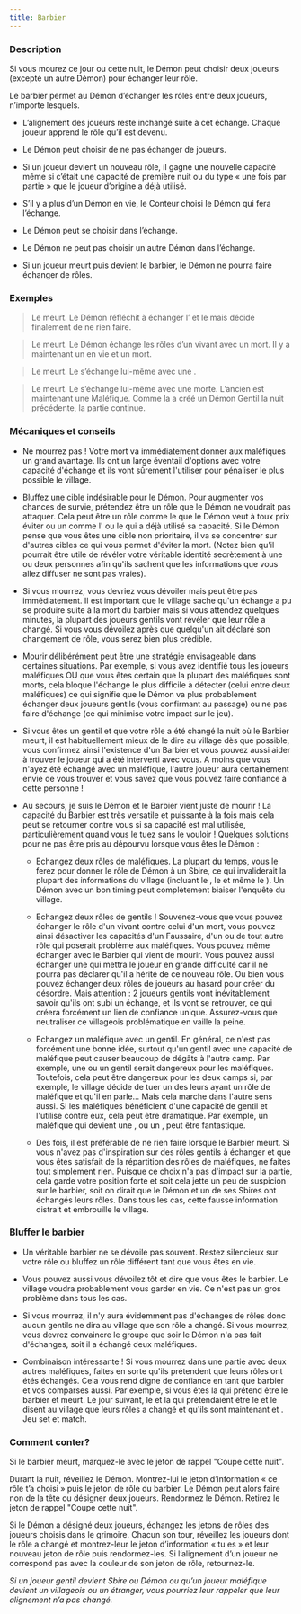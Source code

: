 ```yaml
---
title: Barbier
---
```



<Role BARBIER header />

### Description

Si vous mourez ce jour ou cette nuit, le Démon peut choisir deux joueurs (excepté un autre Démon) pour échanger leur rôle.

Le barbier permet au Démon d’échanger les rôles entre deux joueurs, n’importe lesquels.

-   L’alignement des joueurs reste inchangé suite à cet échange. Chaque joueur apprend le rôle qu’il est devenu.

-   Le Démon peut choisir de ne pas échanger de joueurs.

-   Si un joueur devient un nouveau rôle, il gagne une nouvelle capacité même si c’était une capacité de première nuit ou du type « une fois par partie » que le joueur d’origine a déjà utilisé.

-   S’il y a plus d’un Démon en vie, le Conteur choisi le Démon qui fera l’échange.

-   Le Démon peut se choisir dans l’échange.

-   Le Démon ne peut pas choisir un autre Démon dans l’échange.

-   Si un joueur meurt puis devient le barbier, le Démon ne pourra faire échanger de rôles. 

### Exemples

> Le <Role BARBIER /> meurt. Le Démon réfléchit à échanger l’<Role HORLOGER /> et le <Role JONGLEUR /> mais décide finalement de ne rien faire.

> Le <Role BARBIER /> meurt. Le Démon échange les rôles d’un <Role ORACLE /> vivant avec un <Role BARBIER /> mort. Il y a maintenant un <Role BARBIER /> en vie et un <Role ORACLE /> mort.

> Le <Role BARBIER /> meurt. Le <Role VORTOX /> s’échange lui-même avec une <Role SORCIERE />.

> Le <Role BARBIER /> meurt. Le <Role VIGORMORTIS /> s’échange lui-même avec une <Role DULCINEE /> morte. L’ancien <Role VIGORMORTIS /> est maintenant une <Role DULCINEE /> Maléfique. Comme la <Role VIEILLE_CHOUETTE /> a créé un Démon Gentil la nuit précédente, la partie continue.

### Mécaniques et conseils

- Ne mourrez pas ! Votre mort va immédiatement donner aux maléfiques un grand avantage. Ils ont un large éventail d'options avec votre capacité d'échange et ils vont sûrement l'utiliser pour pénaliser le plus possible le village. 

- Bluffez une cible indésirable pour le Démon. Pour augmenter vos chances de survie, prétendez être un rôle que le Démon ne voudrait pas attaquer. Cela peut être un rôle comme le <Role SAGE /> que le Démon veut à toux prix éviter ou un comme l'<Role ARTISTE /> ou le <Role JONGLEUR /> qui a déjà utilisé sa capacité. Si le Démon pense que vous êtes une cible non prioritaire, il va se concentrer sur d'autres cibles ce qui vous permet d'éviter la mort. (Notez bien qu'il pourrait être utile de révéler votre véritable identité secrètement à une ou deux personnes afin qu'ils sachent que les informations que vous allez diffuser ne sont pas vraies). 

- Si vous mourrez, vous devriez vous dévoiler mais peut être pas immédiatement. Il est important que le village sache qu'un échange a pu se produire suite à la mort du barbier mais si vous attendez quelques minutes, la plupart des joueurs gentils  vont révéler que leur rôle a changé. Si vous vous dévoilez après que quelqu'un ait déclaré son changement de rôle, vous serez bien plus crédible. 

- Mourir délibérément peut être une stratégie envisageable dans certaines situations. Par exemple, si vous avez identifié tous les joueurs maléfiques OU que vous êtes certain que la plupart des maléfiques sont morts, cela bloque l'échange le plus difficile à détecter (celui entre deux maléfiques) ce qui signifie que le Démon va plus probablement échanger deux joueurs gentils (vous confirmant au passage) ou ne pas faire d'échange (ce qui minimise votre impact sur le jeu).

- Si vous êtes un gentil et que votre rôle a été changé la nuit où le Barbier meurt, il est habituellement mieux de le dire au village dès que possible, vous confirmez ainsi l'existence d'un Barbier et vous pouvez aussi aider à trouver le joueur qui a été interverti avec vous. A moins que vous n'ayez été échangé avec un maléfique, l'autre joueur aura certainement envie de vous trouver et vous savez que vous pouvez faire confiance à cette personne ! 

- Au secours, je suis le Démon et le Barbier vient juste de mourir ! La capacité du Barbier est très versatile et puissante à la fois mais cela peut se retourner contre vous si sa capacité est mal utilisée, particulièrement quand vous le tuez sans le vouloir ! Quelques solutions pour ne pas être pris au dépourvu lorsque vous êtes le Démon : 

    - Echangez deux rôles de maléfiques. La plupart du temps, vous le ferez pour donner le rôle de Démon à un Sbire, ce qui invaliderait la plupart des informations du village (incluant le <Role FLEURISTE />, le <Role SAVANT /> et même le <Role REVEUR />). Un Démon avec un bon timing peut complètement biaiser l'enquête du village. 

    - Echangez deux rôles de gentils ! Souvenez-vous que vous pouvez échanger le rôle d'un vivant contre celui d'un mort, vous pouvez ainsi désactiver les capacités d'un Faussaire, d'un <Role SAGE /> ou de tout autre rôle qui poserait problème aux maléfiques. Vous pouvez même échanger avec le Barbier qui vient de mourir. Vous pouvez aussi échanger une <Role BETE_DE_FOIRE /> qui mettra le joueur en grande difficulté car il ne pourra pas déclarer qu'il a hérité de ce nouveau rôle. Ou bien vous pouvez échanger deux rôles de joueurs au hasard pour créer du désordre. Mais attention : 2 joueurs gentils vont inévitablement savoir qu'ils ont subi un échange, et ils vont se retrouver, ce qui créera forcément un lien de confiance unique. Assurez-vous que neutraliser ce villageois problématique en vaille la peine. 

    - Echangez un maléfique avec un gentil. En général, ce n'est pas forcément une bonne idée, surtout qu'un gentil avec une capacité de maléfique peut causer beaucoup de dégâts à l'autre camp. Par exemple, une <Role SORCIERE /> ou un <Role MANIPULATEUR /> gentil serait dangereux pour les maléfiques. Toutefois, cela peut être dangereux pour les deux camps si, par exemple, le village décide de tuer un des leurs ayant un rôle de maléfique et qu'il en parle... Mais cela marche dans l'autre sens aussi. Si les maléfiques bénéficient d'une capacité de gentil et l'utilise contre eux, cela peut être dramatique. Par exemple, un maléfique qui devient une <Role DULCINEE />, <Role FAUSSAIRE /> ou un <Role CHARMEUR_DE_SERPENT />, peut être fantastique.

    - Des fois, il est préférable de ne rien faire lorsque le Barbier meurt. Si vous n'avez pas d'inspiration sur des rôles gentils à échanger et que vous êtes satisfait de la répartition des rôles de maléfiques, ne faites tout simplement rien. Puisque ce choix n'a pas d'impact sur la partie, cela garde votre position forte et soit cela jette un peu de suspicion sur le barbier, soit on dirait que le Démon et un de ses Sbires ont échangés leurs rôles. Dans tous les cas, cette fausse information distrait et embrouille le village.

### Bluffer le barbier

- Un véritable barbier ne se dévoile pas souvent. Restez silencieux sur votre rôle ou bluffez un rôle différent tant que vous êtes en vie.

- Vous pouvez aussi vous dévoilez tôt et dire que vous êtes le barbier. Le village voudra probablement vous garder en vie. Ce n'est pas un gros problème dans tous les cas.

- Si vous mourrez, il n'y aura évidemment pas d'échanges de rôles donc aucun gentils ne dira au village que son rôle a changé. Si vous mourrez, vous devrez convaincre le groupe que soir le Démon n'a pas fait d'échanges, soit il a échangé deux maléfiques.

- Combinaison intéressante ! Si vous mourrez dans une partie avec deux autres maléfiques, faites en sorte qu'ils prétendent que leurs rôles ont étés échangés. Cela vous rend digne de confiance en tant que barbier et vos comparses aussi. Par exemple, si vous êtes la <Role SORCIERE /> qui prétend être le barbier et meurt. Le jour suivant, le <Role VIGORMORTIS /> et la <Role VIEILLE_CHOUETTE /> qui prétendaient être le <Role REVEUR /> et le <Role SAGE /> disent au village que leurs rôles a changé et qu'ils sont maintenant <Role REVEUR /> et <Role SAGE />. Jeu set et match. 

### Comment conter?

Si le barbier meurt, marquez-le avec le jeton de rappel "Coupe cette nuit".

Durant la nuit, réveillez le Démon. Montrez-lui le jeton d’information « ce rôle t’a choisi » puis le jeton de rôle du barbier. Le Démon peut alors faire non de la tête ou désigner deux joueurs. Rendormez le Démon. Retirez le jeton de rappel "Coupe cette nuit".

Si le Démon a désigné deux joueurs, échangez les jetons de rôles des joueurs choisis dans le grimoire. Chacun son tour, réveillez les joueurs dont le rôle a changé et montrez-leur le jeton d’information « tu es » et leur nouveau jeton de rôle puis rendormez-les. Si l’alignement d’un joueur ne correspond pas avec la couleur de son jeton de rôle, retournez-le. 

_Si un joueur gentil devient Sbire ou Démon ou qu’un joueur maléfique devient un villageois ou un étranger, vous pourriez leur rappeler que leur alignement n’a pas changé._
